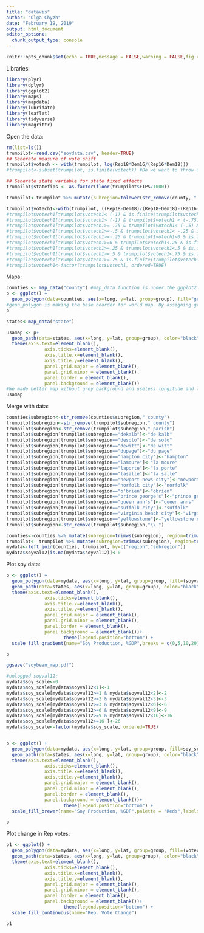 ```yaml
---
title: "datavis"
author: "Olga Chyzh"
date: "February 19, 2019"
output: html_document
editor_options: 
  chunk_output_type: console
---
```

```r
knitr::opts_chunk$set(echo = TRUE,message = FALSE,warning = FALSE,fig.cap = "...")
```

Libraries:
```r
library(plyr)
library(dplyr)
library(ggplot2)
library(maps)
library(mapdata)
library(lubridate)
library(leaflet)
library(tidyverse)
library(magrittr)
```


Open the data:
```r
rm(list=ls())
trumpilot<-read.csv("soydata.csv", header=TRUE)
## Generate measure of vote shift
trumpilot$votech <- with(trumpilot, log(Rep18*Dem16/(Rep16*Dem18)))
#trumpilot<-subset(trumpilot, is.finite(votech)) #Do we want to throw out all cases in which a major party candidate ran unopposed by the other major party candidate?

## Generate state variable for state fixed effects
trumpilot$statefips <- as.factor(floor(trumpilot$FIPS/1000))

trumpilot<-trumpilot %>% mutate(subregion=tolower(str_remove(county, " County")), region=tolower(state_name)) 

trumpilot$votech1<-with(trumpilot, ((Rep18-Dem18)/(Rep18+Dem18)-(Rep16-Dem16)/(Rep16+Dem16)))
#trumpilot$votech1[trumpilot$votech1< (-1) & is.finite(trumpilot$votech1)]<--1
#trumpilot$votech1[trumpilot$votech1> (-1) & trumpilot$votech1 < (-.75) & is.finite(trumpilot$votech1)]<--.75
#trumpilot$votech1[trumpilot$votech1>=-.75 & trumpilot$votech1< (-.5) & is.finite(trumpilot$votech1)]<--.5
#trumpilot$votech1[trumpilot$votech1>=-.5 & trumpilot$votech1< -.25 & is.finite(trumpilot$votech1)]<--.25
#trumpilot$votech1[trumpilot$votech1>=-.25 & trumpilot$votech1<0 & is.finite(trumpilot$votech1)]<-0
#trumpilot$votech1[trumpilot$votech1>=0 & trumpilot$votech1<.25 & is.finite(trumpilot$votech1)]<-.25
#trumpilot$votech1[trumpilot$votech1>=.25 & trumpilot$votech1<.5 & is.finite(trumpilot$votech1)]<-.5
#trumpilot$votech1[trumpilot$votech1>=.5 & trumpilot$votech1<.75 & is.finite(trumpilot$votech1)]<-.75
#trumpilot$votech1[trumpilot$votech1>=.75 & is.finite(trumpilot$votech1)]<-1
#trumpilot$votech1<-factor(trumpilot$votech1, ordered=TRUE)

```

Maps:
```r
counties <- map_data("county") #map_data function is under the ggplot2 package. 
p <- ggplot() +
  geom_polygon(data=counties, aes(x=long, y=lat, group=group), fill="grey85", color="white")
#geon_polygon is making the base boarder for world map. By assigning group, we make R draw lines only withing each country.
p

states<-map_data("state")

usamap <- p+
  geom_path(data=states, aes(x=long, y=lat, group=group), color="black")+
  theme(axis.text=element_blank(),
              axis.ticks=element_blank(),
              axis.title.x=element_blank(),
              axis.title.y=element_blank(),
              panel.grid.major = element_blank(),
              panel.grid.minor = element_blank(),
              panel.border = element_blank(),
              panel.background = element_blank())
#We made better map without grey background and useless longitude and latitude axes.
usamap
```

Merge with data:
```r
counties$subregion<-str_remove(counties$subregion," county")
trumpilot$subregion<-str_remove(trumpilot$subregion," county")
trumpilot$subregion<-str_remove(trumpilot$subregion," parish")
trumpilot$subregion[trumpilot$subregion=="dekalb"]<-"de kalb"
trumpilot$subregion[trumpilot$subregion=="desoto"]<-"de soto"
trumpilot$subregion[trumpilot$subregion=="dewitt"]<-"de witt"
trumpilot$subregion[trumpilot$subregion=="dupage"]<-"du page"
trumpilot$subregion[trumpilot$subregion=="hampton city"]<-"hampton"
trumpilot$subregion[trumpilot$subregion=="lamoure"]<-"la moure"
trumpilot$subregion[trumpilot$subregion=="laporte"]<-"la porte"
trumpilot$subregion[trumpilot$subregion=="lasalle"]<-"la salle"
trumpilot$subregion[trumpilot$subregion=="newport news city"]<-"newport news"
trumpilot$subregion[trumpilot$subregion=="norfolk city"]<-"norfolk"
trumpilot$subregion[trumpilot$subregion=="o'brien"]<-"obrien"
trumpilot$subregion[trumpilot$subregion=="prince george's"]<-"prince georges"
trumpilot$subregion[trumpilot$subregion=="queen ann's"]<-"queen anns"
trumpilot$subregion[trumpilot$subregion=="suffolk city"]<-"suffolk"
trumpilot$subregion[trumpilot$subregion=="virginia beach city"]<-"virginia beach"
trumpilot$subregion[trumpilot$subregion=="yellowstone"]<-"yellowstone national"
trumpilot$subregion<-str_remove(trumpilot$subregion,"\\.")

counties<-counties %>% mutate(subregion=trimws(subregion), region=trimws(region), id=paste(region,subregion, sep="_"))
trumpilot<- trumpilot %>% mutate(subregion=trimws(subregion), region=trimws(region),id=paste(region, subregion, sep="_"))
mydata<-left_join(counties, trumpilot, by=c("region","subregion"))
mydata$soyval12[is.na(mydata$soyval12)]<-0

```

Plot soy data:

```r



p <- ggplot() +
  geom_polygon(data=mydata, aes(x=long, y=lat, group=group, fill=(soyval12+1)), colour="gray") +
  geom_path(data=states, aes(x=long, y=lat, group=group), color="black")+
  theme(axis.text=element_blank(),
              axis.ticks=element_blank(),
              axis.title.x=element_blank(),
              axis.title.y=element_blank(),
              panel.grid.major = element_blank(),
              panel.grid.minor = element_blank(),
              panel.border = element_blank(),
              panel.background = element_blank())+
   					 theme(legend.position="bottom") +
  scale_fill_gradient(name="Soy Production, %GDP",breaks = c(0,5,10,20), labels = c("0", "5", "10","20"),trans = "log",low = "white", high = "brown") 

p

ggsave("soybean_map.pdf")

#unlogged soyval12:
mydata$soy_scale<-0
mydata$soy_scale[mydata$soyval12<1]<-1
mydata$soy_scale[mydata$soyval12>=1 & mydata$soyval12<2]<-2
mydata$soy_scale[mydata$soyval12>=2 & mydata$soyval12<3]<-3
mydata$soy_scale[mydata$soyval12>=3 & mydata$soyval12<6]<-6
mydata$soy_scale[mydata$soyval12>=6 & mydata$soyval12<9]<-9
mydata$soy_scale[mydata$soyval12>=9 & mydata$soyval12<16]<-16
mydata$soy_scale[mydata$soyval12>=16 ]<-26
mydata$soy_scale<-factor(mydata$soy_scale, ordered=TRUE)


p <- ggplot() +
  geom_polygon(data=mydata, aes(x=long, y=lat, group=group, fill=soy_scale), colour="gray") +
  geom_path(data=states, aes(x=long, y=lat, group=group), color="black")+
  theme(axis.text=element_blank(),
              axis.ticks=element_blank(),
              axis.title.x=element_blank(),
              axis.title.y=element_blank(),
              panel.grid.major = element_blank(),
              panel.grid.minor = element_blank(),
              panel.border = element_blank(),
              panel.background = element_blank())+
   					 theme(legend.position="bottom") +
  scale_fill_brewer(name="Soy Production, %GDP",palette = "Reds",labels=c("<1","<2","<3","<6","<9","<16","<26"))

p

```

Plot change in Rep votes:

```r







p1 <- ggplot() +
  geom_polygon(data=mydata, aes(x=long, y=lat, group=group, fill=(votech)), colour="gray") +
  geom_path(data=states, aes(x=long, y=lat, group=group), color="black")+
  theme(axis.text=element_blank(),
              axis.ticks=element_blank(),
              axis.title.x=element_blank(),
              axis.title.y=element_blank(),
              panel.grid.major = element_blank(),
              panel.grid.minor = element_blank(),
              panel.border = element_blank(),
              panel.background = element_blank())+
   					 theme(legend.position="bottom") +
  scale_fill_continuous(name="Rep. Vote Change")

p1

```


